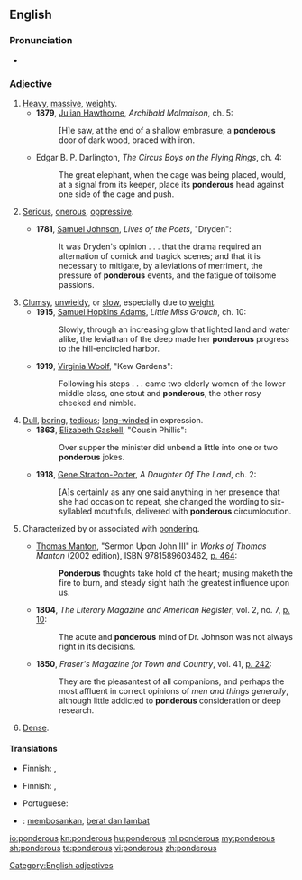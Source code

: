 ==English==

===Pronunciation===
* {{audio|en-us-ponderous.ogg|Audio (US)}}

===Adjective===
{{en-adj}}

# [[heavy|Heavy]], [[massive]], [[weighty]].
#* '''1879''', [[w:Julian Hawthorne|Julian Hawthorne]], ''Archibald Malmaison'', ch. 5:
#*: [H]e saw, at the end of a shallow embrasure, a '''ponderous''' door of dark wood, braced with iron.
#* {{circa|1920}} Edgar B. P. Darlington, ''The Circus Boys on the Flying Rings'', ch. 4:
#*: The great elephant, when the cage was being placed, would, at a signal from its keeper, place its '''ponderous''' head against one side of the cage and push.
# {{figurative|by extension}} [[serious|Serious]], [[onerous]], [[oppressive]].
#* '''1781''', [[w:Samuel Johnson|Samuel Johnson]], ''Lives of the Poets'', "Dryden":
#*: It was Dryden's opinion . . . that the drama required an alternation of comick and tragick scenes; and that it is necessary to mitigate, by alleviations of merriment, the pressure of '''ponderous''' events, and the fatigue of toilsome passions.
# [[clumsy|Clumsy]], [[unwieldy]], or [[slow]], especially due to [[weight]].
#* '''1915''', [[w:Samuel Hopkins Adams|Samuel Hopkins Adams]], ''Little Miss Grouch'', ch. 10:
#*: Slowly, through an increasing glow that lighted land and water alike, the leviathan of the deep made her '''ponderous''' progress to the hill-encircled harbor.
#* '''1919''', [[w:Virginia Woolf|Virginia Woolf]], "Kew Gardens":
#*: Following his steps . . . came two elderly women of the lower middle class, one stout and '''ponderous''', the other rosy cheeked and nimble.
# [[dull|Dull]], [[boring]], [[tedious]]; [[long-winded]] in expression.
#* '''1863''', [[w:Elizabeth Gaskell|Elizabeth Gaskell]], "Cousin Phillis":
#*: Over supper the minister did unbend a little into one or two '''ponderous''' jokes.
#* '''1918''', [[w:Gene Stratton-Porter|Gene Stratton-Porter]], ''A Daughter Of The Land'', ch. 2:
#*: [A]s certainly as any one said anything in her presence that she had occasion to repeat, she changed the wording to six-syllabled mouthfuls, delivered with '''ponderous''' circumlocution.
# {{rare}} Characterized by or associated with [[ponder]]ing.
#* {{circa|1660}} [[w:Thomas Manton|Thomas Manton]], "Sermon Upon John III" in ''Works of Thomas Manton'' (2002 edition), ISBN	9781589603462, [http://books.google.ca/books?id=nHpSJCsBOi8C&dq=%22ponderous+thoughts%22&q=%22ponderous+thoughts%22#v=snippet&q=%22ponderous%20thoughts%22&f=false p. 464]:
#*: '''Ponderous''' thoughts take hold of the heart; musing maketh the fire to burn, and steady sight hath the greatest influence upon us.
#* '''1804''', ''The Literary Magazine and American Register'', vol. 2, no. 7, [http://books.google.ca/books?id=FB0AAAAAYAAJ&dq=%22ponderous+mind%22&q=%22ponderous+mind%22#v=snippet&q=%22ponderous%20mind%22&f=false p. 10]:
#*: The acute and '''ponderous''' mind of Dr. Johnson was not always right in its decisions.
#* '''1850''', ''Fraser's Magazine for Town and Country'', vol. 41, [http://books.google.ca/books?id=yU8ZAAAAYAAJ&dq=%22ponderous+consideration%22&q=%22ponderous+consideration%22#v=snippet&q=%22ponderous%20consideration%22&f=false p. 242]:
#*: They are the pleasantest of all companions, and perhaps the most affluent in correct opinions of ''men and things generally'', although little addicted to '''ponderous''' consideration or deep research.
# {{obsolete}} [[dense|Dense]].

====Translations====
{{trans-top|clumsy, unwieldy, or slow, especially due to weight}}
* Finnish: {{t-|fi|kömpelö}}, {{t+|fi|raskas}}
{{trans-mid}}
{{trans-bottom}}

{{trans-top|dull or boring}}
* Finnish: {{t+|fi|pitkäpiimäinen}}, {{t-|fi|uuvuttava}}
{{trans-mid}}
* Portuguese: {{t|pt|enfadonho|m}}
{{trans-bottom}}

{{checktrans-top}}
* {{ttbc|Indonesian}}: [[bosan|membosankan]], [[berat dan lambat]]
{{trans-bottom}}

[[Category:English adjectives]]

[[io:ponderous]]
[[kn:ponderous]]
[[hu:ponderous]]
[[ml:ponderous]]
[[my:ponderous]]
[[sh:ponderous]]
[[te:ponderous]]
[[vi:ponderous]]
[[zh:ponderous]]